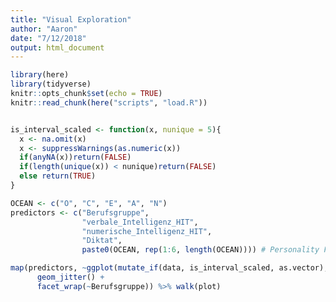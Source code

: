```yaml
---
title: "Visual Exploration"
author: "Aaron"
date: "7/12/2018"
output: html_document
---
```


```r
library(here)
library(tidyverse)
knitr::opts_chunk$set(echo = TRUE)
knitr::read_chunk(here("scripts", "load.R"))
```

```r
```

```r
is_interval_scaled <- function(x, nunique = 5){
  x <- na.omit(x)
  x <- suppressWarnings(as.numeric(x))
  if(anyNA(x))return(FALSE)
  if(length(unique(x)) < nunique)return(FALSE)
  else return(TRUE)
}
```

```r
OCEAN <- c("O", "C", "E", "A", "N")
predictors <- c("Berufsgruppe",
                "verbale_Intelligenz_HIT",
                "numerische_Intelligenz_HIT",
                "Diktat",
                paste0(OCEAN, rep(1:6, length(OCEAN)))) # Personality Facets
```

```r
map(predictors, ~ggplot(mutate_if(data, is_interval_scaled, as.vector), aes(!!sym(.x), gesamt, color = as.factor(Berufsgruppe))) +
      geom_jitter() +
      facet_wrap(~Berufsgruppe)) %>% walk(plot)
```

